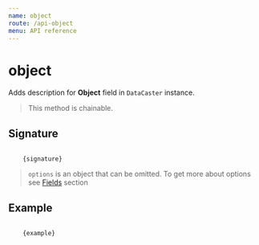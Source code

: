 ```yaml
---
name: object
route: /api-object
menu: API reference
---
```



# object

Adds description for **Object** field in `DataCaster` instance.

> This method is chainable.

## Signature

<Code>
    {signature}
</Code>

> `options` is an object that can be omitted. To get more about options see [Fields](/basics#fields) section

## Example

<Code>
    {example}
</Code>

<Comparison
    before={before}
    after={after}
/>
